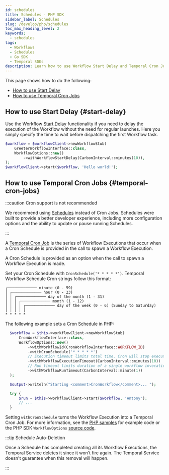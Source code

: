 ```yaml
---
id: schedules
title: Schedules - PHP SDK
sidebar_label: Schedules
slug: /develop/php/schedules
toc_max_heading_level: 2
keywords:
  - schedules
tags:
  - Workflows
  - Schedules
  - Go SDK
  - Temporal SDKs
description: Learn how to use Workflow Start Delay and Temporal Cron Jobs in PHP. Delay Workflow execution or set up recurring tasks with a Cron Schedule using Temporal Client.
---
```


This page shows how to do the following:

- [How to use Start Delay](#start-delay)
- [How to use Temporal Cron Jobs](#temporal-cron-jobs)

## How to use Start Delay {#start-delay}

Use the Workflow [Start Delay](/workflows#delay-workflow-execution) functionality if you need to delay the execution of the Workflow without the need for regular launches.
Here you simply specify the time to wait before dispatching the first Workflow task.

```php
$workflow = $workflowClient->newWorkflowStub(
    GreeterWorkflowInterface::class,
    WorkflowOptions::new()
        ->withWorkflowStartDelay(CarbonInterval::minutes(10)),
);
$workflowClient->start($workflow, 'Hello world!');
```

## How to use Temporal Cron Jobs {#temporal-cron-jobs}

:::caution Cron support is not recommended

We recommend using [Schedules](https://docs.temporal.io/workflows#schedule) instead of Cron Jobs.
Schedules were built to provide a better developer experience, including more configuration options and the ability to update or pause running Schedules.

:::

A [Temporal Cron Job](/workflows#temporal-cron-job) is the series of Workflow Executions that occur when a Cron Schedule is provided in the call to spawn a Workflow Execution.

A Cron Schedule is provided as an option when the call to spawn a Workflow Execution is made.

Set your Cron Schedule with `CronSchedule('* * * * *')`.
Temporal Workflow Schedule Cron strings follow this format:

```
┌───────────── minute (0 - 59)
│ ┌───────────── hour (0 - 23)
│ │ ┌───────────── day of the month (1 - 31)
│ │ │ ┌───────────── month (1 - 12)
│ │ │ │ ┌───────────── day of the week (0 - 6) (Sunday to Saturday)
│ │ │ │ │
* * * * *
```


The following example sets a Cron Schedule in PHP:

```php
  $workflow = $this->workflowClient->newWorkflowStub(
      CronWorkflowInterface::class,
      WorkflowOptions::new()
          ->withWorkflowId(CronWorkflowInterface::WORKFLOW_ID)
          ->withCronSchedule('* * * * *')
          // Execution timeout limits total time. Cron will stop executing after this timeout.
          ->withWorkflowExecutionTimeout(CarbonInterval::minutes(10))
          // Run timeout limits duration of a single workflow invocation.
          ->withWorkflowRunTimeout(CarbonInterval::minute(1))
  );

  $output->writeln("Starting <comment>CronWorkflow</comment>... ");

  try {
      $run = $this->workflowClient->start($workflow, 'Antony');
      // ...
  }
```

Setting `withCronSchedule` turns the Workflow Execution into a Temporal Cron Job.
For more information, see the [PHP samples](https://github.com/temporalio/samples-php/tree/master/app/src/Cron) for example code or the PHP SDK `WorkflowOptions` [source code](https://github.com/temporalio/sdk-php/blob/master/src/Client/WorkflowOptions.php).

:::tip Schedule Auto-Deletion

Once a Schedule has completed creating all its Workflow Executions, the Temporal Service deletes it since it won’t fire again.
The Temporal Service doesn't guarantee when this removal will happen.

:::
